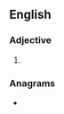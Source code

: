 ==English==

===Adjective===
{{head|en|adjective superlative form}}

# {{label|en|rare}} {{en-superlative of|abstruse}}

===Anagrams===
* {{l|en|substrates}}